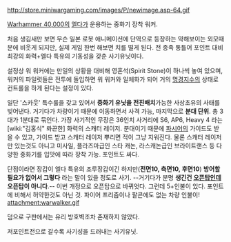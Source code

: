 {{{+1 '''War Walker'''}}}

http://store.miniwargaming.com/images/P/newimage.asp-64.gif

[[Warhammer 40,000]]의 [[엘다]]가 운용하는 중화기 장착 워커.

처음 생김새만 보면 무슨 일본 로봇 애니메이션에 단역으로 등장하는 약해보이는 외모때문에 비웃게 되지만, 실제 게임 한번 해보면 치를 떨게 된다. 전 종족 통틀어 포인트 대비 최강의 화력+엘다 특유의 기동성을 갖춘 사기유닛이다.

설정상 워 워커에는 만일의 상황을 대비해 영혼석(Spirit Stone)이 하나씩 놓여 있으며, 워커의 파일럿들은 전투에 돌입하면 워 워커와 일체화가 되어 거의 [[명경지수]]의 상태로 컨트롤을 하게 된다는 설정이 있다.

일단 '스카웃' 특수룰을 갖고 있어서 '''중화기 유닛을 전진배치'''가능한 사상초유의 사태를 빚어낸다. 거기다가 차량이기 때문에 이동하면서 사격 가능, 마지막으로 '''분대 단위'''. 총 3대가 1분대로 묶인다. 가장 사기적인 무장은 36인치 사거리에 S6, AP6, Heavy 4 라는 [wiki:"김홍식" 롸끈한] 화력의 스캐터 레이저. 분대이기 때문에 [[파시어]]의 가이드도 받을 수 있고, 가이드 받고 스캐터 레이저 뿌리면 적이 그냥 지워진다. 물론 스캐터 레이저만 있는것도 아니고 미사일, 플라즈마급인 스타 캐논, 라스캐논급인 브라이트랜스 등 다양한 중화기를 입맛에 따라 장착 가능. 포인트도 싸다.

단점이라면 장갑이 엘다 특유의 조루장갑이긴 하지만('''전면10, 측면10, 후면10''') '''방어할 필요가 없어서 그렇다''' 라는 말이 있을 정도로 사기. --거기다가 분명 '''생긴건 [[오픈탑]]인데 오픈탑이 아니다'''.-- 이번 개정으로 오픈탑으로 바뀌엇다. 그런데 5+인불이 있다. 포인트에 비해서 허약한것도 아닌 것. 파이어 프리즘이나 팔콘에도 없는 차량 인불이!
attachment:warwalker.gif

덤으로 구판에서는 유리 방호벽조차 존재하지 않았다.


저포인트전으로 갈수록 사기성을 드러내는 사기유닛.
